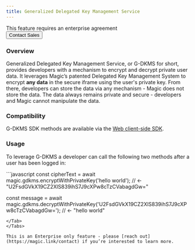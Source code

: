```yaml
---
title: Generalized Delegated Key Management Service
---
```



<Card>
  ⁠This feature requires an enterprise agreement
  <br />
  <Button href="https://magic.link/contact">Contact Sales</Button>
</Card>

### Overview

Generalized Delegated Key Management Service, or G-DKMS for short, provides developers with a mechanism to encrypt and decrypt private user data. It leverages Magic’s patented Delegated Key Management System to encrypt **any data** in the secure iframe using the user's private key. From there, developers can store the data via any mechanism - Magic does not store the data. The data always remains private and secure - developers and Magic cannot manipulate the data.

### Compatibility

G-DKMS SDK methods are available via the [Web client-side SDK](/docs/embedded-wallet/api/client-side-sdks/web).

### Usage

To leverage G-DKMS a developer can call the following two methods after a user has been logged in:

<Tabs>
<Tab title="Javascript">
```javascript
const cipherText = await magic.gdkms.encryptWithPrivateKey('hello world');
// <- "U2FsdGVkX19CZ2XlS839ihS7J9cXPw8cTzCVabagdGw="

const message = await magic.gdkms.decryptWithPrivateKey('U2FsdGVkX19CZ2XlS839ihS7J9cXPw8cTzCVabagdGw=');
// <- "hello world"

```
</Tab>
</Tabs>

This is an Enterprise only feature - please [reach out](https://magic.link/contact) if you’re interested to learn more.

